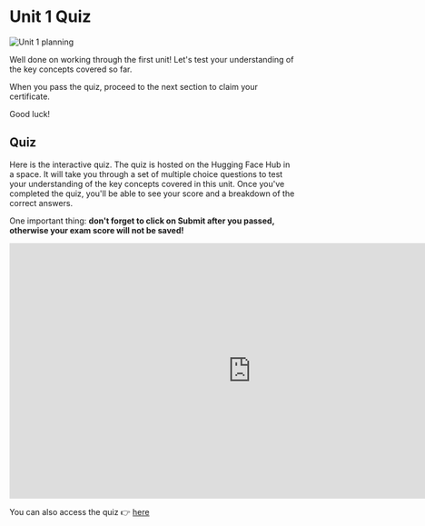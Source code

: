 # Unit 1 Quiz

<img src="https://huggingface.co/datasets/agents-course/course-images/resolve/main/en/unit1/whiteboard-unit1sub4DONE.jpg" alt="Unit 1 planning"/>

Well done on working through the first unit! Let's test your understanding of the key concepts covered so far.

When you pass the quiz, proceed to the next section to claim your certificate.

Good luck!

## Quiz

Here is the interactive quiz. The quiz is hosted on the Hugging Face Hub in a space. It will take you through a set of multiple choice questions to test your understanding of the key concepts covered in this unit. Once you've completed the quiz, you'll be able to see your score and a breakdown of the correct answers.

One important thing: **don't forget to click on Submit after you passed, otherwise your exam score will not be saved!**

<iframe
    src="https://agents-course-unit-1-quiz.hf.space"
    frameborder="0"
    width="850"
    height="450"
></iframe>

You can also access the quiz 👉 [here](https://huggingface.co/spaces/agents-course/unit_1_quiz)
